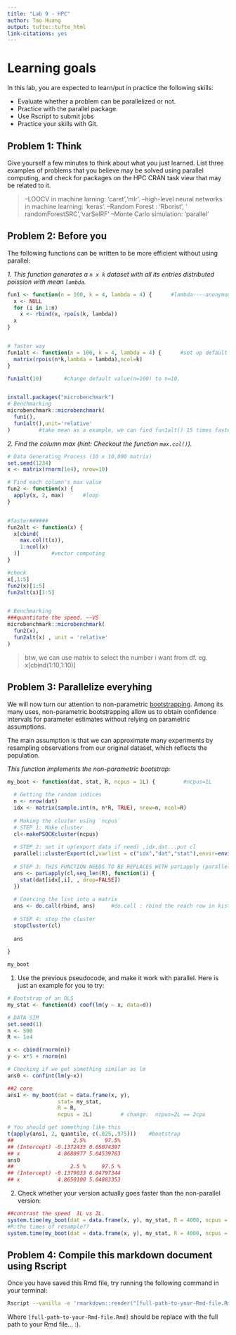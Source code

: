 ```yaml
---
title: "Lab 9 - HPC"
author: Tao Huang
output: tufte::tufte_html
link-citations: yes
---
```


# Learning goals

In this lab, you are expected to learn/put in practice the following skills:

- Evaluate whether a problem can be parallelized or not.
- Practice with the parallel package.
- Use Rscript to submit jobs
- Practice your skills with Git.

## Problem 1: Think

Give yourself a few minutes to think about what you just learned. List three
examples of problems that you believe may be solved using parallel computing,
and check for packages on the HPC CRAN task view that may be related to it.

>
--LOOCV in machine larning: 'caret','mlr'.
--high-level neural networks in machine learning: 'keras'.
--Random Forest : 'Rborist ', ' randomForestSRC','varSelRF'
--Monte Carlo simulation: 'parallel'



## Problem 2: Before you

The following functions can be written to be more efficient without using
parallel:

*1. This function generates a `n x k` dataset with all its entries distributed*
*poission with mean `lambda`.*

```r
fun1 <- function(n = 100, k = 4, lambda = 4) {      #lambda----anonymous function～
  x <- NULL
  for (i in 1:n)
    x <- rbind(x, rpois(k, lambda))
  x
} 


# faster way
fun1alt <- function(n = 100, k = 4, lambda = 4) {      #set up default value inside the function
  matrix(rpois(n*k,lambda = lambda),ncol=k)
}

fun1alt(10)       #change default value(n=100) to n=10.


install.packages("microbenchmark")
# Benchmarking
microbenchmark::microbenchmark(
  fun1(),
  fun1alt(),unit='relative'
)         #take mean as a example, we can find fun1alt() 15 times faster than fun1()
```

*2.  Find the column max (hint: Checkout the function `max.col()`).*

```r
# Data Generating Process (10 x 10,000 matrix)
set.seed(1234)
x <- matrix(rnorm(1e4), nrow=10)

# Find each column's max value
fun2 <- function(x) {
  apply(x, 2, max)      #loop
}


#faster######
fun2alt <- function(x) {
  x[cbind(
    max.col(t(x)),
    1:ncol(x)
  )]          #vector computing
}

#check 
x[,1:5]
fun2(x)[1:5]
fun2alt(x)[1:5]


# Benchmarking   
###quantitate the speed. ~~VS
microbenchmark::microbenchmark(
  fun2(x),
  fun2alt(x) , unit = 'relative'
)
```

>btw, we can use matrix to select the number i want from df.
eg. x[cbind(1:10,1:10)]


## Problem 3: Parallelize everyhing

We will now turn our attention to non-parametric 
[bootstrapping](https://en.wikipedia.org/wiki/Bootstrapping_(statistics)).
Among its many uses, non-parametric bootstrapping allow us to obtain confidence
intervals for parameter estimates without relying on parametric assumptions.

The main assumption is that we can approximate many experiments by resampling
observations from our original dataset, which reflects the population. 

*This function implements the non-parametric bootstrap:*

```r
my_boot <- function(dat, stat, R, ncpus = 1L) {         #ncpus=1L
  
  # Getting the random indices
  n <- nrow(dat)
  idx <- matrix(sample.int(n, n*R, TRUE), nrow=n, ncol=R)
 
  # Making the cluster using `ncpus`
  # STEP 1: Make cluster
  cl<-makePSOCKcluster(ncpus)
  
  # STEP 2: set it up(export data if need) ,idx,dat...put cl
  parallel::clusterExport(cl,varlist = c("idx","dat","stat"),envir=environment())  #wach one cluster(cl) have idex,dat...
  
  # STEP 3: THIS FUNCTION NEEDS TO BE REPLACES WITH parLapply (parallelly lappy function in each cl) , put cl inside fun
  ans <- parLapply(cl,seq_len(R), function(i) {    
    stat(dat[idx[,i], , drop=FALSE])
  })
  
  # Coercing the list into a matrix
  ans <- do.call(rbind, ans)     #do.call : rbind the reach row in kist/df-- ans...
  
  # STEP 4: stop the cluster
  stopCluster(cl)
  
  ans
  
}

my_boot
```

1. Use the previous pseudocode, and make it work with parallel. Here is just an example
for you to try:

```r
# Bootstrap of an OLS
my_stat <- function(d) coef(lm(y ~ x, data=d))

# DATA SIM
set.seed(1)
n <- 500
R <- 1e4

x <- cbind(rnorm(n))
y <- x*5 + rnorm(n)

# Checking if we get something similar as lm
ans0 <- confint(lm(y~x))

##2 core
ans1 <- my_boot(dat = data.frame(x, y),    
                stat= my_stat, 
                R = R, 
                ncpus = 2L)         # change:  ncpus=2L == 2cpu

# You should get something like this
t(apply(ans1, 2, quantile, c(.025,.975)))    #bootstrap
##                   2.5%      97.5%
## (Intercept) -0.1372435 0.05074397
## x            4.8680977 5.04539763
ans0
##                  2.5 %     97.5 %
## (Intercept) -0.1379033 0.04797344
## x            4.8650100 5.04883353
```

2. Check whether your version actually goes faster than the non-parallel version:


```r
##contrast the speed  1L vs 2L.
system.time(my_boot(dat = data.frame(x, y), my_stat, R = 4000, ncpus = 1L))  
#R:the times of resample??
system.time(my_boot(dat = data.frame(x, y), my_stat, R = 4000, ncpus = 4L))
```

## Problem 4: Compile this markdown document using Rscript

Once you have saved this Rmd file, try running the following command
in your terminal:

```bash
Rscript --vanilla -e 'rmarkdown::render("[full-path-to-your-Rmd-file.Rmd]")' &
```

Where `[full-path-to-your-Rmd-file.Rmd]` should be replace with the full path to
your Rmd file... :).
